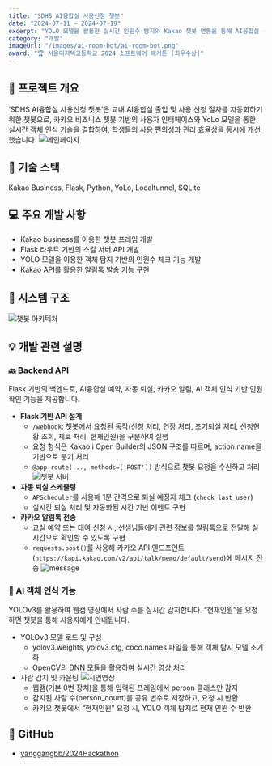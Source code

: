 ```yaml
---
title: "SDHS AI융합실 사용신청 챗봇"
date: "2024-07-11 ~ 2024-07-19"
excerpt: "YOLO 모델을 활용한 실시간 인원수 탐지와 Kakao 챗봇 연동을 통해 AI융합실 출입 및 신청을 자동화한 프로젝트입니다."
category: "개발"
imageUrl: "/images/ai-room-bot/ai-room-bot.png"
award: "🏆 서울디지텍고등학교 2024 소프트웨어 해커톤 [최우수상]"
---
```


## 📖 프로젝트 개요  
‘SDHS AI융합실 사용신청 챗봇’은 교내 AI융합실 출입 및 사용 신청 절차를 자동화하기 위한 챗봇으로, 카카오 비즈니스 챗봇 기반의 사용자 인터페이스와 YoLo 모델을 통한 실시간 객체 인식 기술을 결합하여, 학생들의 사용 편의성과 관리 효율성을 동시에 개선했습니다.
![메인페이지](/images/ai-room-bot/ai-room-bot.png)

## 📝 기술 스택  
Kakao Business, Flask, Python, YoLo, Localtunnel, SQLite

## 💻 주요 개발 사항  
- Kakao business를 이용한 챗봇 프레임 개발
- Flask 라우트 기반의 스킬 서버 API 개발
- YOLO 모델을 이용한 객체 탐지 기반의 인원수 체크 기능 개발
- Kakao API를 활용한 알림톡 발송 기능 구현

## 🧩 시스템 구조
![챗봇 아키텍처](/images/ai-room-bot/ai-room-bot-architecture.png)

## 💡 개발 관련 설명  
### 🔙 Backend API
Flask 기반의 백엔드로, AI융합실 예약, 자동 퇴실, 카카오 알림, AI 객체 인식 기반 인원 확인 기능을 제공합니다.
- **Flask 기반 API 설계**
  - `/webhook`: 챗봇에서 요청된 동작(신청 처리, 연장 처리, 조기퇴실 처리, 신청현황 조회, 제보 처리, 현재인원)을 구분하여 실행
  - 요청 형식은 Kakao i Open Builder의 JSON 구조를 따르며, action.name을 기반으로 분기 처리
  - `@app.route(..., methods=['POST'])` 방식으로 챗봇 요청을 수신하고 처리
    ![챗봇 서버](/images/ai-room-bot/video.gif)
- **자동 퇴실 스케줄링**
  - `APScheduler`를 사용해 1분 간격으로 퇴실 예정자 체크 (`check_last_user`)
  - 실시간 퇴실 처리 및 자동화된 시간 기반 이벤트 구현
- **카카오 알림톡 전송**
  - 교실 예약 또는 대여 신청 시, 선생님들에게 관련 정보를 알림톡으로 전달해 실시간으로 확인할 수 있도록 구현
  - `requests.post()`를 사용해 카카오 API 엔드포인트(`https://kapi.kakao.com/v2/api/talk/memo/default/send`)에 메시지 전송
    ![message](/images/ai-room-bot/message.png)

### 🤖 AI 객체 인식 기능
YOLOv3를 활용하여 웹캠 영상에서 사람 수를 실시간 감지합니다. “현재인원”을 요청하면 챗봇을 통해 사용자에게 안내됩니다.
- YOLOv3 모델 로드 및 구성
  - yolov3.weights, yolov3.cfg, coco.names 파일을 통해 객체 탐지 모델 초기화
  - OpenCV의 DNN 모듈을 활용하여 실시간 영상 처리
- 사람 감지 및 카운팅
    ![시연영상](/images/ai-room-bot/ai-room-bot-video.gif)
  - 웹캠(기본 0번 장치)을 통해 입력된 프레임에서 person 클래스만 감지
  - 감지된 사람 수(person_count)를 공유 변수로 저장하고, 요청 시 반환
  - 카카오 챗봇에서 “현재인원” 요청 시, YOLO 객체 탐지로 현재 인원 수 반환

## 🔗 GitHub
- [yanggangbb/2024Hackathon](https://github.com/yanggangbb/2024Hackathon)